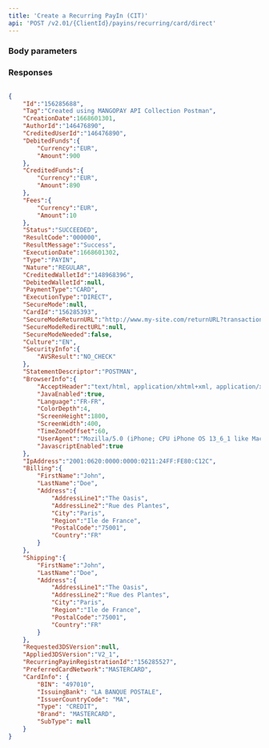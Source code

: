 ```yaml
---
title: 'Create a Recurring PayIn (CIT)'  
api: 'POST /v2.01/{ClientId}/payins/recurring/card/direct'  
---
```




### Body parameters  

<Tag />  

<DebitedFunds12 />  

<Fees11 />  

<SecureModeReturnURL />  

<Culture3 />  

<StatementDescriptor />  

<BrowserInfo />  

<IpAddress />  

<RecurringPayinRegistrationId />  

<PreferredCardNetwork />  

<CardInfo />  

### Responses  

<AccordionGroup><Accordion title="200">  

<IdResponse />  

<TagResponse />  

<CreationDateResponse />  

<AuthorIdResponse />  

<CreditedUserIdResponse />  

<DebitedFunds14Response />  

<CreditedFunds9Response />  

<Fees13Response />  

<Status2Response />  

<ResultCodeResponse />  

<ResultMessageResponse />  

<ExecutionDateResponse />  

<TypeResponse />  

<NatureResponse />  

<CreditedWalletIdResponse />  

<DebitedWalletId1Response />  

<PaymentType2Response />  

<ExecutionTypeResponse />  

<SecureModeResponse />  

<CardId1Response />  

<SecureModeReturnURLResponse />  

<SecureModeRedirectURLResponse />  

<SecureModeNeededResponse />  

<Culture6Response />  

<SecurityInfoResponse />  

<StatementDescriptorResponse />  

<BrowserInfoResponse />  

<IpAddressResponse />  

<Billing1Response />  

<Shipping2Response />  

<Requested3DSVersionResponse />  

<Applied3DSVersionResponse />  

<RecurringPayinRegistrationIdResponse />  

<PreferredCardNetworkResponse />  

<CardInfoResponse /></Accordion></AccordionGroup>  

<ResponseExample>  

```json 200  

{
    "Id":"156285688",
    "Tag":"Created using MANGOPAY API Collection Postman",
    "CreationDate":1668601301,
    "AuthorId":"146476890",
    "CreditedUserId":"146476890",
    "DebitedFunds":{
        "Currency":"EUR",
        "Amount":900
    },
    "CreditedFunds":{
        "Currency":"EUR",
        "Amount":890
    },
    "Fees":{
        "Currency":"EUR",
        "Amount":10
    },
    "Status":"SUCCEEDED",
    "ResultCode":"000000",
    "ResultMessage":"Success",
    "ExecutionDate":1668601302,
    "Type":"PAYIN",
    "Nature":"REGULAR",
    "CreditedWalletId":"148968396",
    "DebitedWalletId":null,
    "PaymentType":"CARD",
    "ExecutionType":"DIRECT",
    "SecureMode":null,
    "CardId":"156285393",
    "SecureModeReturnURL":"http://www.my-site.com/returnURL?transactionId=156285688",
    "SecureModeRedirectURL":null,
    "SecureModeNeeded":false,
    "Culture":"EN",
    "SecurityInfo":{
        "AVSResult":"NO_CHECK"
    },
    "StatementDescriptor":"POSTMAN",
    "BrowserInfo":{
        "AcceptHeader":"text/html, application/xhtml+xml, application/xml;q=0.9, /;q=0.8",
        "JavaEnabled":true,
        "Language":"FR-FR",
        "ColorDepth":4,
        "ScreenHeight":1800,
        "ScreenWidth":400,
        "TimeZoneOffset":60,
        "UserAgent":"Mozilla/5.0 (iPhone; CPU iPhone OS 13_6_1 like Mac OS X) AppleWebKit/605.1.15 (KHTML, like Gecko) Mobile/15E148",
        "JavascriptEnabled":true
    },
    "IpAddress":"2001:0620:0000:0000:0211:24FF:FE80:C12C",
    "Billing":{
        "FirstName":"John",
        "LastName":"Doe",
        "Address":{
            "AddressLine1":"The Oasis",
            "AddressLine2":"Rue des Plantes",
            "City":"Paris",
            "Region":"Ile de France",
            "PostalCode":"75001",
            "Country":"FR"
        }
    },
    "Shipping":{
        "FirstName":"John",
        "LastName":"Doe",
        "Address":{
            "AddressLine1":"The Oasis",
            "AddressLine2":"Rue des Plantes",
            "City":"Paris",
            "Region":"Ile de France",
            "PostalCode":"75001",
            "Country":"FR"
        }
    },
    "Requested3DSVersion":null,
    "Applied3DSVersion":"V2_1",
    "RecurringPayinRegistrationId":"156285527",
    "PreferredCardNetwork":"MASTERCARD",
    "CardInfo": {
        "BIN": "497010",
        "IssuingBank": "LA BANQUE POSTALE",
        "IssuerCountryCode": "MA",
        "Type": "CREDIT",
        "Brand": "MASTERCARD",
        "SubType": null
    }
}  
 ```  

</ResponseExample>  

<RequestExample>  
    <RestCreateRecurringPayinCit />
    <NodeCreateRecurringPayinCit />
    <PythonCreateRecurringPayinCit />
</RequestExample>